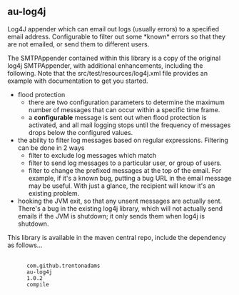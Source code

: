 ==au-log4j==

Log4J appender which can email out logs (usually errors) to a specified email address.  Configurable to filter out some *known* errors so that they are not emailed, or send them to different users.

The SMTPAppender contained within this library is a copy of the original log4j SMTPAppender, with additional enhancements, including the following.  Note that the src/test/resources/log4j.xml file provides an example with documentation to get you started.

* flood protection 
** there are two configuration parameters to determine the maximum number of messages that can occur within a specific time frame.
** a '''configurable''' message is sent out when flood protection is activated, and all mail logging stops until the frequency of messages drops below the configured values.
* the ability to filter log messages based on regular expressions.  Filtering can be done in 2 ways
** filter to exclude log messages which match
** filter to send log messages to a particular user, or group of users.
** filter to change the prefixed messages at the top of the email.  For example, if it's a known bug, putting a bug URL in the email message may be useful.  With just a glance, the recipient will know it's an existing problem.
* hooking the JVM exit, so that any unsent messages are actually sent.  There's a bug in the existing log4j library, which will not actually send emails if the JVM is shutdown; it only sends them when log4j is shutdown.

This library is available in the maven central repo, include the dependency as follows...
     <dependency>
       <groupId>com.github.trentonadams</groupId>
       <artifactId>au-log4j</artifactId>
       <version>1.0.2</version>
       <scope>compile</scope>
     </dependency>
